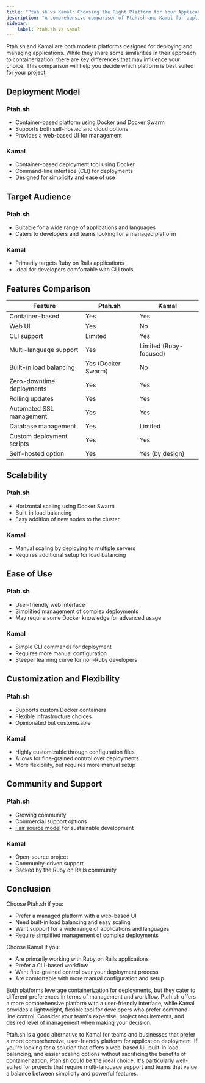 ```yaml
---
title: "Ptah.sh vs Kamal: Choosing the Right Platform for Your Application"
description: "A comprehensive comparison of Ptah.sh and Kamal for application deployment and management."
sidebar:
    label: Ptah.sh vs Kamal
---
```


Ptah.sh and Kamal are both modern platforms designed for deploying and managing applications. While they share some similarities in their approach to containerization, there are key differences that may influence your choice. This comparison will help you decide which platform is best suited for your project.

## Deployment Model

### Ptah.sh
- Container-based platform using Docker and Docker Swarm
- Supports both self-hosted and cloud options
- Provides a web-based UI for management

### Kamal
- Container-based deployment tool using Docker
- Command-line interface (CLI) for deployments
- Designed for simplicity and ease of use

## Target Audience

### Ptah.sh
- Suitable for a wide range of applications and languages
- Caters to developers and teams looking for a managed platform

### Kamal
- Primarily targets Ruby on Rails applications
- Ideal for developers comfortable with CLI tools

## Features Comparison

| Feature | Ptah.sh | Kamal |
|---------|---------|-------|
| Container-based | Yes | Yes |
| Web UI | Yes | No |
| CLI support | Limited | Yes |
| Multi-language support | Yes | Limited (Ruby-focused) |
| Built-in load balancing | Yes (Docker Swarm) | No |
| Zero-downtime deployments | Yes | Yes |
| Rolling updates | Yes | Yes |
| Automated SSL management | Yes | Yes |
| Database management | Yes | Limited |
| Custom deployment scripts | Yes | Yes |
| Self-hosted option | Yes | Yes (by design) |

## Scalability

### Ptah.sh
- Horizontal scaling using Docker Swarm
- Built-in load balancing
- Easy addition of new nodes to the cluster

### Kamal
- Manual scaling by deploying to multiple servers
- Requires additional setup for load balancing

## Ease of Use

### Ptah.sh
- User-friendly web interface
- Simplified management of complex deployments
- May require some Docker knowledge for advanced usage

### Kamal
- Simple CLI commands for deployment
- Requires more manual configuration
- Steeper learning curve for non-Ruby developers

## Customization and Flexibility

### Ptah.sh
- Supports custom Docker containers
- Flexible infrastructure choices
- Opinionated but customizable

### Kamal
- Highly customizable through configuration files
- Allows for fine-grained control over deployments
- More flexibility, but requires more manual setup

## Community and Support

### Ptah.sh
- Growing community
- Commercial support options
- [Fair source model](/blog/2024-08-09-we-use-fair-source/) for sustainable development

### Kamal
- Open-source project
- Community-driven support
- Backed by the Ruby on Rails community

## Conclusion

Choose Ptah.sh if you:
- Prefer a managed platform with a web-based UI
- Need built-in load balancing and easy scaling
- Want support for a wide range of applications and languages
- Require simplified management of complex deployments

Choose Kamal if you:
- Are primarily working with Ruby on Rails applications
- Prefer a CLI-based workflow
- Want fine-grained control over your deployment process
- Are comfortable with more manual configuration and setup

Both platforms leverage containerization for deployments, but they cater to different preferences in terms of management and workflow. Ptah.sh offers a more comprehensive platform with a user-friendly interface, while Kamal provides a lightweight, flexible tool for developers who prefer command-line control. Consider your team's expertise, project requirements, and desired level of management when making your decision.

Ptah.sh is a good alternative to Kamal for teams and businesses that prefer a more comprehensive, user-friendly platform for application deployment. If you're looking for a solution that offers a web-based UI, built-in load balancing, and easier scaling options without sacrificing the benefits of containerization, Ptah.sh could be the ideal choice. It's particularly well-suited for projects that require multi-language support and teams that value a balance between simplicity and powerful features.

<DocsCTA />
